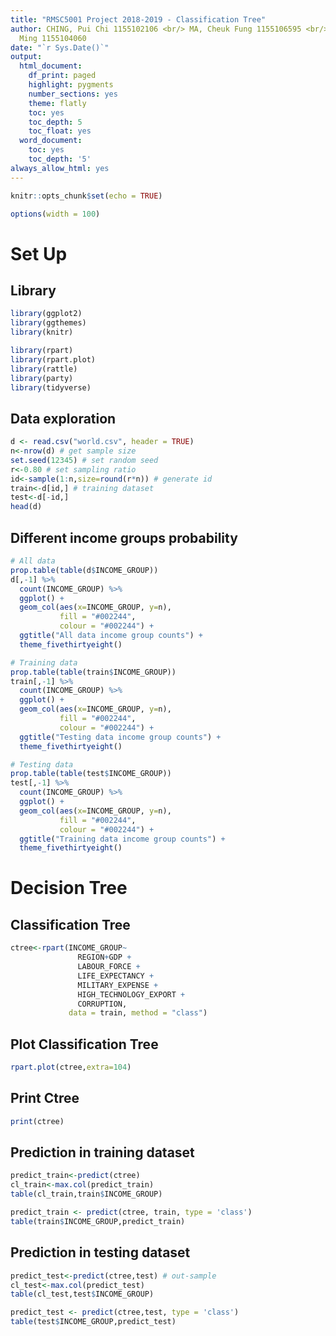 ```yaml
---
title: "RMSC5001 Project 2018-2019 - Classification Tree"
author: CHING, Pui Chi 1155102106 <br/> MA, Cheuk Fung 1155106595 <br/> YEUNG, Ka
  Ming 1155104060
date: "`r Sys.Date()`"
output:
  html_document:
    df_print: paged
    highlight: pygments
    number_sections: yes
    theme: flatly
    toc: yes
    toc_depth: 5
    toc_float: yes
  word_document:
    toc: yes
    toc_depth: '5'
always_allow_html: yes
---
```


```r
knitr::opts_chunk$set(echo = TRUE)
```

```r
options(width = 100)
```

# Set Up
## Library
```r
library(ggplot2)
library(ggthemes)
library(knitr)

library(rpart)
library(rpart.plot)
library(rattle)
library(party)
library(tidyverse)
```

## Data exploration
```r
d <- read.csv("world.csv", header = TRUE)
n<-nrow(d) # get sample size
set.seed(12345) # set random seed
r<-0.80 # set sampling ratio
id<-sample(1:n,size=round(r*n)) # generate id
train<-d[id,] # training dataset
test<-d[-id,]
head(d)
```

## Different income groups probability
```r
# All data
prop.table(table(d$INCOME_GROUP))
d[,-1] %>% 
  count(INCOME_GROUP) %>% 
  ggplot() + 
  geom_col(aes(x=INCOME_GROUP, y=n), 
           fill = "#002244", 
           colour = "#002244") + 
  ggtitle("All data income group counts") +
  theme_fivethirtyeight()

# Training data
prop.table(table(train$INCOME_GROUP)) 
train[,-1] %>% 
  count(INCOME_GROUP) %>% 
  ggplot() + 
  geom_col(aes(x=INCOME_GROUP, y=n), 
           fill = "#002244", 
           colour = "#002244") + 
  ggtitle("Testing data income group counts") +
  theme_fivethirtyeight()

# Testing data
prop.table(table(test$INCOME_GROUP))
test[,-1] %>% 
  count(INCOME_GROUP) %>% 
  ggplot() + 
  geom_col(aes(x=INCOME_GROUP, y=n), 
           fill = "#002244", 
           colour = "#002244") + 
  ggtitle("Training data income group counts") +
  theme_fivethirtyeight()
```

# Decision Tree
## Classification Tree
```r
ctree<-rpart(INCOME_GROUP~
               REGION+GDP +
               LABOUR_FORCE +
               LIFE_EXPECTANCY + 
               MILITARY_EXPENSE +
               HIGH_TECHNOLOGY_EXPORT +
               CORRUPTION,
             data = train, method = "class")
```

## Plot Classification Tree
```r
rpart.plot(ctree,extra=104)
```

## Print Ctree
```r
print(ctree)
```

## Prediction in training dataset
```r
predict_train<-predict(ctree)
cl_train<-max.col(predict_train)
table(cl_train,train$INCOME_GROUP)

predict_train <- predict(ctree, train, type = 'class')
table(train$INCOME_GROUP,predict_train)
```

## Prediction in testing dataset
```r
predict_test<-predict(ctree,test) # out-sample
cl_test<-max.col(predict_test)
table(cl_test,test$INCOME_GROUP)

predict_test <- predict(ctree,test, type = 'class')
table(test$INCOME_GROUP,predict_test)
```

